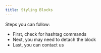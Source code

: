 ```yaml
---
title: Styling Blocks
---
```


Steps you can follow:

- First, check for hashtag commands
- Next, you may need to detach the block
- Last, you can contact us
